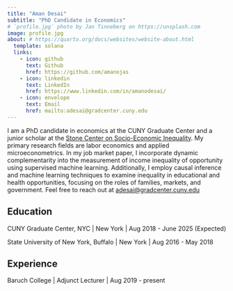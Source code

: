 ---
title: "Aman Desai"
subtitle: "PhD Candidate in Economics"
# `profile.jpg` photo by Jan Tinneberg on https://unsplash.com
image: profile.jpg
about: # https://quarto.org/docs/websites/website-about.html
  template: solana
  links:
    - icon: github
      text: Github
      href: https://github.com/amanojas
    - icon: linkedin
      text: LinkedIn
      href: https://www.linkedin.com/in/amanodesai/
    - icon: envelope 
      text: Email
      href: mailto:adesai@gradcenter.cuny.edu 
---

I am a PhD candidate in economics at the CUNY Graduate Center and a junior scholar at the [Stone Center on Socio-Economic Inequality](https://stonecenter.gc.cuny.edu/people/desai-aman/). My primary research fields are labor economics and applied microeconometrics. In my job market paper, I incorporate dynamic complementarity into the measurement of income inequality of opportunity using supervised machine learning. Additionally, I employ causal inference and machine learning techniques to examine inequality in educational and health opportunities, focusing on the roles of families, markets, and government. Feel free to reach out at [adesai@gradcenter.cuny.edu](mailto:adesai@gradcenter.cuny.edu)



## Education

CUNY Graduate Center, NYC \| New York \| Aug 2018 - June 2025 (Expected)

State University of New York, Buffalo \| New York \| Aug 2016 - May 2018

## Experience

Baruch College \| Adjunct Lecturer \| Aug 2019 - present

